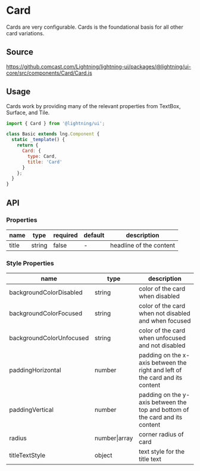 
# Card

Cards are very configurable. Cards is the foundational basis for all other card variations.

## Source

https://github.comcast.com/Lightning/lightning-ui/packages/@lightning/ui-core/src/components/Card/Card.js

## Usage

Cards work by providing many of the relevant properties from TextBox, Surface, and Tile.

```js
import { Card } from '@lightning/ui';

class Basic extends lng.Component {
  static _template() {
    return {
      Card: {
        type: Card,
        title: 'Card'
      }
    };
  }
}
```

<Canvas>
  <Story id="patterns-card--base" />
</Canvas>

## API

### Properties

| name  | type   | required | default | description             |
| ----- | ------ | -------- | ------- | ----------------------- |
| title | string | false    | -       | headline of the content |

### Style Properties

| name                     | type          | description                                                                  |
| ------------------------ | ------------- | ---------------------------------------------------------------------------- |
| backgroundColorDisabled  | string        | color of the card when disabled                                              |
| backgroundColorFocused   | string        | color of the card when not disabled and when focused                         |
| backgroundColorUnfocused | string        | color of the card when unfocused and not disabled                            |
| paddingHorizontal        | number        | padding on the x-axis between the right and left of the card and its content |
| paddingVertical          | number        | padding on the y-axis between the top and bottom of the card and its content |
| radius                   | number\|array | corner radius of card                                                        |
| titleTextStyle           | object        | text style for the title text                                                |
